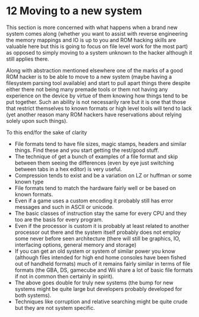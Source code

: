 # 12 Moving to a new system

This section is more concerned with what happens when a brand new system comes along (whether you want to assist with reverse engineering the memory mappings and IO is up to you and ROM hacking skills are valuable here but this is going to focus on file level work for the most part) as opposed to simply moving to a system unknown to the hacker although it still applies there.

Along with abstraction mentioned elsewhere one of the marks of a good ROM hacker is to be able to move to a new system (maybe having a filesystem parsing tool available) and start to pull apart things there despite either there not being many premade tools or them not having any experience on the device by virtue of them knowing how things tend to be put together. Such an ability is not necessarily rare but it is one that those that restrict themselves to known formats or high level tools will tend to lack (yet another reason many ROM hackers have reservations about relying solely upon such things).

To this end/for the sake of clarity

* File formats tend to have file sizes, magic stamps, headers and similar things. Find these and you start getting the rest/good stuff.
* The technique of get a bunch of examples of a file format and skip between them seeing the differences (even by eye just switching between tabs in a hex editor) is very useful.
* Compression tends to exist and be a variation on LZ or huffman or some known type
* File formats tend to match the hardware fairly well or be based on known formats.
* Even if a game uses a custom encoding it probably still has error messages and such in ASCII or unicode.
* The basic classes of instruction stay the same for every CPU and they too are the basis for every program.
* Even if the processor is custom it is probably at least related to another processor out there and the system itself probably does not employ some never before seen architecture (there will still be graphics, IO, interfacing options, general memory and storage)
* If you can get an old system or system of similar power you know (although files intended for high end home consoles have been fished out of handheld formats) much of it remains fairly similar in terms of file formats (the GBA, DS, gamecube and Wii share a lot of basic file formats if not in common then certainly in spirit).
* The above goes double for truly new systems (the bump for new systems might be quite large but developers probably developed for both systems).
* Techniques like corruption and relative searching might be quite crude but they are not system specific.